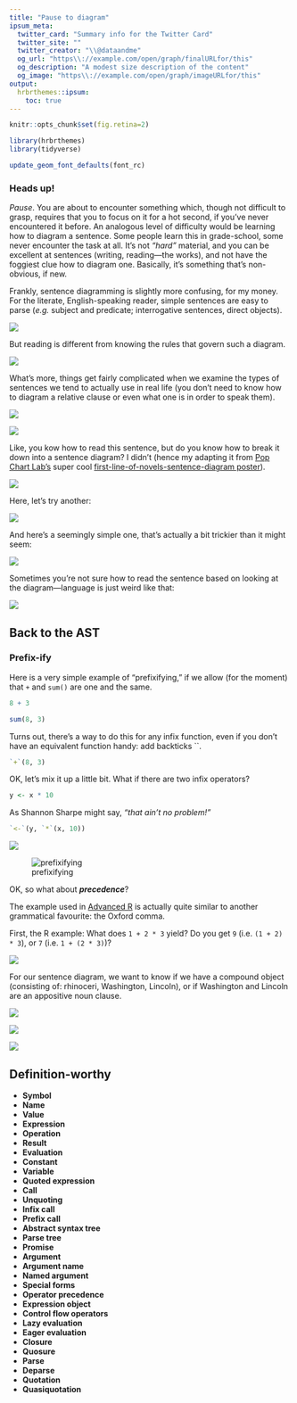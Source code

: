 ```yaml
---
title: "Pause to diagram"
ipsum_meta:
  twitter_card: "Summary info for the Twitter Card"
  twitter_site: ""
  twitter_creator: "\\@dataandme"
  og_url: "https\\://example.com/open/graph/finalURLfor/this"
  og_description: "A modest size description of the content"
  og_image: "https\\://example.com/open/graph/imageURLfor/this"
output: 
  hrbrthemes::ipsum:
    toc: true
---
```

```r
knitr::opts_chunk$set(fig.retina=2)
```

```r
library(hrbrthemes)
library(tidyverse)

update_geom_font_defaults(font_rc)
```

### Heads up!

_Pause_. You are about to encounter something which, though not difficult
to grasp, requires that you to focus on it for a hot second, if you've never
encountered it before. An analogous level of difficulty would be learning
how to diagram a sentence. Some people learn this in grade-school, some never
encounter the task at all. It's not _“hard”_ material, and you can be excellent
at sentences (writing, reading—the works), and not have the foggiest clue how 
to diagram one. Basically, it's something that's non-obvious, if new. 

Frankly, sentence diagramming is slightly more confusing, for my money. For the 
literate, English-speaking reader, simple sentences are easy to parse (_e.g._ 
subject and predicate; interrogative sentences, direct objects).

![](https://i.imgur.com/RsNVKOi.png)

But reading is different from knowing the rules that govern such a diagram.

<img src="https://www.english-grammar-revolution.com/images/diagram_it_10_13_thoughts.png" />

What's more, things get fairly complicated when we examine the types of 
sentences we tend to actually use in real life (you don't need to know how 
to diagram a relative clause or even what one is in order to speak them).

<img src="http://elephanttube.me/wp-content/uploads/diagramming-sentences-diagram-of-sentence.jpg" />

![](https://i.imgur.com/nrea9EX.png)

Like, you kow how to read this sentence, but do you know how to break it down 
into a sentence diagram? I didn't (hence my adapting it from [Pop Chart Lab's](https://www.popchartlab.com/) super cool [first-line-of-novels-sentence-diagram poster]((https://www.etsy.com/ca/listing/210182863/a-diagrammatical-dissertation-on-opening?ref=shop_home_active_23&show_panel=true))).

![](https://i.imgur.com/JcuUmgn.gif)

Here, let's try another:

![](https://i.imgur.com/DkC5Dcd.png)

And here's a seemingly simple one, that's actually a bit trickier than it might 
seem:

![](https://i.imgur.com/mQrOM5h.png)

Sometimes you're not sure how to read the sentence based on looking at the 
diagram—language is just weird like that:

![](https://i.imgur.com/EO9FT58.png)

## Back to the AST

### Prefix-ify

Here is a very simple example of "prefixifying," if we allow (for the moment) 
that `+` and `sum()` are one and the same.

```r
8 + 3

sum(8, 3)
```

Turns out, there's a way to do this for any infix function, even if you don't 
have an equivalent function handy: add backticks ``.

```r
`+`(8, 3)
```

OK, let's mix it up a little bit. What if there are two infix operators?

```r
y <- x * 10
```

As Shannon Sharpe might say, _"that ain't no problem!"_

```r
`<-`(y, `*`(x, 10))
```

![](https://i.imgur.com/Oyg02UL.gif)

![prefixifying](https://i.imgur.com/G0LJGS3.gif)

OK, so what about **_precedence_**?

The example used in [Advanced R](https://adv-r.hadley.nz/expressions.html#naming-conventions) is actually quite similar to another grammatical favourite: the Oxford comma. 

First, the R example: What does `1 + 2 * 3` yield? Do you get `9` (i.e. `(1 + 2) * 3`), or `7` (i.e. `1 + (2 * 3)`)?

![](https://d33wubrfki0l68.cloudfront.net/b21a96ade5c792b5c78230c44e6b702a6449c0bd/92e3b/diagrams/expressions/ambig-order.png)

For our sentence diagram, we want to know if we have a compound object (consisting of: rhinoceri, Washington, Lincoln), or if Washington and Lincoln are an appositive noun clause.

![](https://www.verbicidemagazine.com/wp-content/uploads/2014/01/rhinoceri-washington-lincoln-oxford-serial-comma.jpg)

![](https://i.imgur.com/Qp3aHiD.png)

![](https://i.imgur.com/sAGMaUn.png)

## Definition-worthy

* **Symbol**  
* **Name**  
* **Value**  
* **Expression**  
* **Operation**  
* **Result**  
* **Evaluation**  
* **Constant**  
* **Variable**  
* **Quoted expression**  
* **Call**  
* **Unquoting**  
* **Infix call**  
* **Prefix call**  
* **Abstract syntax tree**  
* **Parse tree**  
* **Promise**  
* **Argument**  
* **Argument name**  
* **Named argument**  
* **Special forms**  
* **Operator precedence**  
* **Expression object**  
* **Control flow operators**  
* **Lazy evaluation**  
* **Eager evaluation**  
* **Closure**  
* **Quosure**  
* **Parse**  
* **Deparse**  
* **Quotation**  
* **Quasiquotation**  

